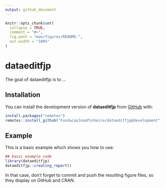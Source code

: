 ```yaml
---
output: github_document
---
```


<!-- README.md is generated from README.Rmd. Please edit that file -->

```r
knitr::opts_chunk$set(
  collapse = TRUE,
  comment = "#>",
  fig.path = "man/figures/README-",
  out.width = "100%"
)
```

# dataeditfjp

<!-- badges: start -->
<!-- badges: end -->

The goal of dataeditfjp is to ...

## Installation

You can install the development version of **dataeditfjp** from [GitHub](https://github.com/) with:

```r
install.packages("remotes")
remotes::install_github("FundacaoJoaoPinheiro/dataeditfjp@development")
```

## Example

This is a basic example which shows you how to use:

```r
## basic example code
library(dataeditfjp)
dataeditfjp::creating_report()
```


In that case, don't forget to commit and push the resulting figure files, so they display on GitHub and CRAN.
